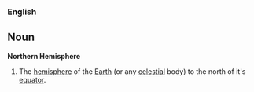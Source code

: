 ===English===
==Noun==
'''Northern Hemisphere'''
# The [[hemisphere]] of the [[Earth]] (or any [[celestial]] body) to the north of it's [[equator]].